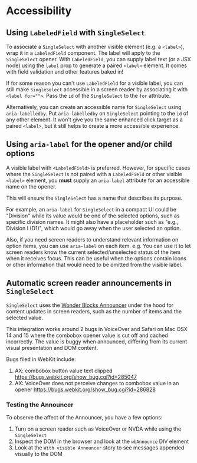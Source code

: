 

<Meta of={SingleSelectAccessibilityStories} />

# Accessibility

## Using `LabeledField` with `SingleSelect`

To associate a `SingleSelect` with another visible element (e.g. a `<label>`),
wrap it in a `LabeledField` component. The label will apply to the `SingleSelect`
opener. With `LabeledField`, you can supply label text (or a JSX node)
using the `label` prop to generate a paired `<label>` element. It comes with
field validation and other features baked in!

If for some reason you can't use `LabeledField` for a visible label, you can still
make `SingleSelect` accessible in a screen reader by associating it with `<label for="">`.
Pass the `id` of the `SingleSelect` to the `for` attribute.

Alternatively, you can create an accessible name for `SingleSelect` using `aria-labelledby`.
Put `aria-labelledby` on `SingleSelect` pointing to the `id` of any other element.
It won't give you the same enhanced click target as a paired `<label>`, but it still
helps to create a more accessible experience.

<Canvas of={SingleSelectAccessibilityStories.UsingAriaAttributes} />

## Using `aria-label` for the opener and/or child options

A visible label with `<LabeledField>` is preferred. However, for specific cases
where the `SingleSelect` is not paired with a `LabeledField` or other
visible `<label>` element, you **must** supply an `aria-label` attribute
for an accessible name on the opener.

This will ensure the `SingleSelect` has a name that describes its purpose.

For example, an `aria-label` for `SingleSelect` in a compact UI could be "Division"
while its value would be one of the selected options, such as specific division names.
It might also have a placeholder such as "e.g., Division I (D1)", which would go away
when the user selected an option.

Also, if you need screen readers to understand relevant information on
option items, you can use `aria-label` on each item. e.g. You can use it to let
screen readers know the current selected/unselected status of the item when it
receives focus. This can be useful when the options contain icons or other information
that would need to be omitted from the visible label.

<Canvas of={SingleSelectAccessibilityStories.UsingOpenerAriaLabel} />

## Automatic screen reader announcements in `SingleSelect`

`SingleSelect` uses the [Wonder Blocks Announcer](/?path=/docs/packages-announcer--docs)
under the hood for content updates in screen readers, such as the number of items
and the selected value.

This integration works around 2 bugs in VoiceOver and Safari on Mac OSX 14 and 15
where the combobox opener value is cut off and cached incorrectly. The value is
buggy when announced, differing from its current visual presentation and DOM content.

Bugs filed in WebKit include:

1. AX: combobox button value text clipped https://bugs.webkit.org/show_bug.cgi?id=285047
2. AX: VoiceOver does not perceive changes to combobox value in an opener
https://bugs.webkit.org/show_bug.cgi?id=286828

### Testing the Announcer

To observe the affect of the Announcer, you have a few options:

1. Turn on a screen reader such as VoiceOver or NVDA while using the `SingleSelect`
2. Inspect the DOM in the browser and look at the `wbAnnounce` DIV element
3. Look at the `With visible Announcer` story to see messages appended
visually to the DOM

<Canvas of={SingleSelectAccessibilityStories.WithVisibleAnnouncer} />
